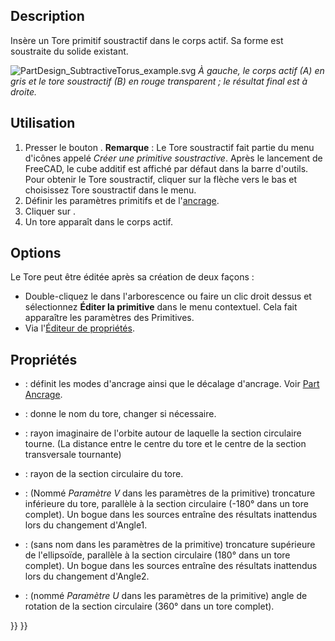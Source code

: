 <languages/>

{{Docnav/fr
|[[PartDesign_SubtractiveEllipsoid/fr|Ellipsoïde soustractif]]
|‎[[PartDesign_SubtractivePrism/fr|Prisme soustractif]]
|[[PartDesign_Workbench/fr|Atelier PartDesign]]
|IconL=PartDesign_SubtractiveEllipsoid.svg
|IconR=PartDesign_SubtractivePrism.svg
|IconC=Workbench_PartDesign.svg
}}

{{GuiCommand/fr
|Name=PartDesign SubtractiveTorus
|Name/fr=PartDesign Tore soustractif
|MenuLocation=PartDesign → Créer une  primitive soustractive → Tore soustractif
|Workbenches=[[PartDesign_Workbench/fr|PartDesign]]
|Version=0.17
|SeeAlso=[[PartDesign_CompPrimitiveSubtractive/fr|PartDesign Primitives soustractives]], [[PartDesign_AdditiveTorus/fr|PartDesign Tore additif]]
}}

==Description==

Insère un Tore primitif soustractif dans le corps actif. Sa forme est soustraite du solide existant.

[[File:PartDesign_SubtractiveTorus_example.svg|none]]
''À gauche, le corps actif (A) en gris et le tore soustractif (B) en rouge transparent ; le résultat final est à droite.''

<span id="Usage"></span>
==Utilisation==

# Presser le bouton {{Button|[[Image:PartDesign SubtractiveTorus.svg|24px]] '''Tore soustractif'''}}. '''Remarque''' : Le Tore soustractif fait partie du menu d'icônes appelé ''Créer une  primitive soustractive''. Après le lancement de FreeCAD, le cube additif est affiché par défaut dans la barre d'outils. Pour obtenir le Tore soustractif, cliquer sur la flèche vers le bas et choisissez Tore soustractif dans le menu.
# Définir les paramètres primitifs et de l'[[Part_EditAttachment/fr|ancrage]].
# Cliquer sur {{Button|OK}}.
# Un tore apparaît dans le corps actif.

==Options==

Le Tore peut être éditée après sa création de deux façons :
* Double-cliquez le dans l'arborescence ou faire un clic droit dessus et sélectionnez '''Éditer la primitive''' dans le menu contextuel. Cela fait apparaître les paramètres des Primitives. 
* Via l'[[Property_editor/fr|Éditeur de propriétés]].

<span id="Properties"></span>
==Propriétés==

* {{PropertyData|Attachment}} : définit les modes d'ancrage ainsi que le décalage d'ancrage. Voir [[Part_EditAttachment/fr|Part Ancrage]].
* {{PropertyData|Label}} : donne le nom du tore, changer si nécessaire.
* {{PropertyData|Radius1}} : rayon imaginaire de l'orbite autour de laquelle la section circulaire tourne. (La distance entre le centre du tore et le centre de la section transversale tournante)
* {{PropertyData|Radius2}} : rayon de la section circulaire du tore.
* {{PropertyData|Angle1}} : (Nommé ''Paramètre V'' dans les paramètres de la primitive) troncature inférieure du tore, parallèle à la section circulaire (-180° dans un tore complet). Un bogue dans les sources entraîne des résultats inattendus lors du changement d'Angle1.
* {{PropertyData|Angle2}} : (sans nom dans les paramètres de la primitive) troncature supérieure de l'ellipsoïde, parallèle à la section circulaire (180° dans un tore complet). Un bogue dans les sources entraîne des résultats inattendus lors du changement d'Angle2.
* {{PropertyData|Angle3}} : (nommé ''Paramètre U'' dans les paramètres de la primitive) angle de rotation de la section circulaire (360° dans un tore complet).


{{Docnav/fr
|[[PartDesign_SubtractiveEllipsoid/fr|Ellipsoïde soustractif]]
|‎[[PartDesign_SubtractivePrism/fr|Prisme soustractif]]
|[[PartDesign_Workbench/fr|Atelier PartDesign]]
|IconL=PartDesign_SubtractiveEllipsoid.svg
|IconR=PartDesign_SubtractivePrism.svg
|IconC=Workbench_PartDesign.svg
}}

{{PartDesign_Tools_navi{{#translation:}}}}
{{Userdocnavi{{#translation:}}}}